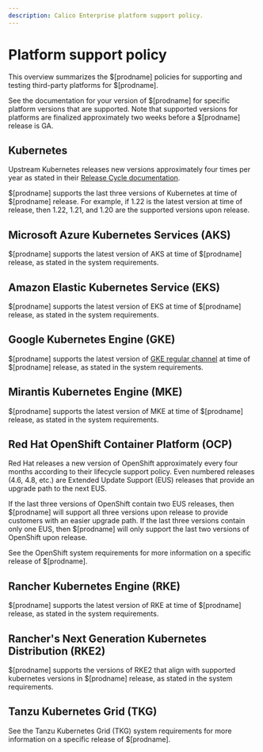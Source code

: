 ```yaml
---
description: Calico Enterprise platform support policy.
---
```


# Platform support policy

This overview summarizes the $[prodname] policies for supporting and testing third-party platforms for $[prodname].

See the documentation for your version of $[prodname] for specific platform versions that are supported. Note that supported versions for platforms are finalized approximately two weeks before a $[prodname] release is GA.

## Kubernetes

Upstream Kubernetes releases new versions approximately four times per year as stated in their [Release Cycle documentation](https://kubernetes.io/releases/release/).

$[prodname] supports the last three versions of Kubernetes at time of $[prodname] release. For example, if 1.22 is the latest version at time of release, then 1.22, 1.21, and 1.20 are the supported versions upon release.

## Microsoft Azure Kubernetes Services (AKS)

$[prodname] supports the latest version of AKS at time of $[prodname] release, as stated in the system requirements.

## Amazon Elastic Kubernetes Service (EKS)

$[prodname] supports the latest version of EKS at time of $[prodname] release, as stated in the system requirements.

## Google Kubernetes Engine (GKE)

$[prodname] supports the latest version of [GKE regular channel](https://cloud.google.com/kubernetes-engine/docs/concepts/release-channels) at time of $[prodname] release, as stated in the system requirements.

## Mirantis Kubernetes Engine (MKE)

$[prodname] supports the latest version of MKE at time of $[prodname] release, as stated in the system requirements.

## Red Hat OpenShift Container Platform (OCP)

Red Hat releases a new version of OpenShift approximately every four months according to their lifecycle support policy. Even numbered releases (4.6, 4.8, etc.) are Extended Update Support (EUS) releases that provide an upgrade path to the next EUS.

If the last three versions of OpenShift contain two EUS releases, then $[prodname] will support all three versions upon release to provide customers with an easier upgrade path. If the last three versions contain only one EUS, then $[prodname] will only support the last two versions of OpenShift upon release.

See the OpenShift system requirements for more information on a specific release of $[prodname].

## Rancher Kubernetes Engine (RKE)

$[prodname] supports the latest version of RKE at time of $[prodname] release, as stated in the system requirements.

## Rancher's Next Generation Kubernetes Distribution (RKE2)

$[prodname] supports the versions of RKE2 that align with supported kubernetes versions in $[prodname] release, as stated in the system requirements.

## Tanzu Kubernetes Grid (TKG)

See the Tanzu Kubernetes Grid (TKG) system requirements for more information on a specific release of $[prodname].
